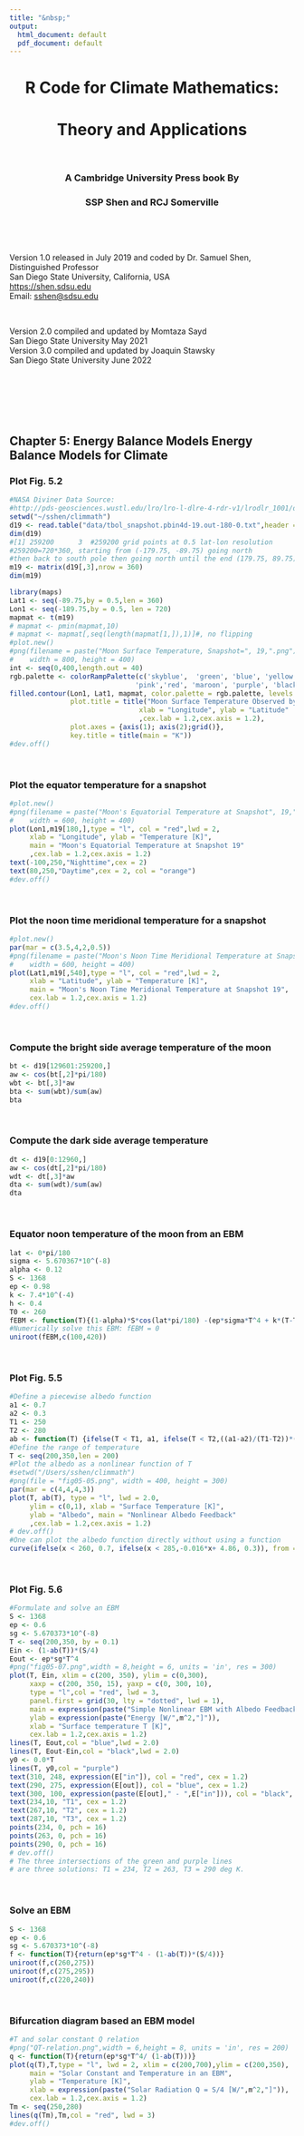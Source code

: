 ---
title: "&nbsp;"
output:
  html_document: default
  pdf_document: default
---

<center><h1>R Code for Climate Mathematics:</h1></center>
<center><h1>Theory and Applications</h1></center>
<p>&nbsp;</p>
<center><h3>A Cambridge University Press book By</h3></center>
<center><h3>SSP Shen and RCJ Somerville</h3></center>

<p>&nbsp;</p>
<p>&nbsp;</p>

<div align="center">Version 1.0 released in July 2019 and coded by Dr. Samuel Shen, Distinguished Professor</div>
<div align="center">San Diego State University, California, USA</div> 
<div align="center"><https://shen.sdsu.edu></div> 
<div align="center">Email: <sshen@sdsu.edu></div> 
<p>&nbsp;</p>
<div align="center">Version 2.0 compiled and updated by Momtaza Sayd</div> 
<div align="center">San Diego State University May 2021</div>
<div align="center">Version 3.0 compiled and updated by Joaquin Stawsky</div>
<div align="center">San Diego State University June 2022</div>

<p>&nbsp;</p>
<p>&nbsp;</p>
<p>&nbsp;</p>
## Chapter 5: Energy Balance Models Energy Balance Models for Climate

### Plot Fig. 5.2
```{r,fig.width=8, fig.height=6}
#NASA Diviner Data Source:
#http://pds-geosciences.wustl.edu/lro/lro-l-dlre-4-rdr-v1/lrodlr_1001/data/gcp/
setwd("~/sshen/climmath")
d19 <- read.table("data/tbol_snapshot.pbin4d-19.out-180-0.txt",header = FALSE)
dim(d19)
#[1] 259200      3  #259200 grid points at 0.5 lat-lon resolution
#259200=720*360, starting from (-179.75, -89.75) going north
#then back to south pole then going north until the end (179.75, 89.75)
m19 <- matrix(d19[,3],nrow = 360)
dim(m19)

library(maps)
Lat1 <- seq(-89.75,by = 0.5,len = 360)
Lon1 <- seq(-189.75,by = 0.5, len = 720)
mapmat <- t(m19)
# mapmat <- pmin(mapmat,10)
# mapmat <- mapmat[,seq(length(mapmat[1,]),1)]#, no flipping
#plot.new()
#png(filename = paste("Moon Surface Temperature, Snapshot=", 19,".png"), 
#    width = 800, height = 400)
int <- seq(0,400,length.out = 40)
rgb.palette <- colorRampPalette(c('skyblue',  'green', 'blue', 'yellow', 'orange', 
                               'pink','red', 'maroon', 'purple', 'black'),interpolate = 'spline')
filled.contour(Lon1, Lat1, mapmat, color.palette = rgb.palette, levels = int,
               plot.title = title("Moon Surface Temperature Observed by NASA Diviner,\n Snapshot 19", 
                                xlab = "Longitude", ylab = "Latitude"
                                ,cex.lab = 1.2,cex.axis = 1.2),
               plot.axes = {axis(1); axis(2);grid()},
               key.title = title(main = "K"))
#dev.off()
```


<p>&nbsp;</p>
### Plot the equator temperature for a snapshot
```{r}
#plot.new()
#png(filename = paste("Moon's Equatorial Temperature at Snapshot", 19,".png"), 
#    width = 600, height = 400)
plot(Lon1,m19[180,],type = "l", col = "red",lwd = 2, 
     xlab = "Longitude", ylab = "Temperature [K]",
     main = "Moon's Equatorial Temperature at Snapshot 19"
     ,cex.lab = 1.2,cex.axis = 1.2)
text(-100,250,"Nighttime",cex = 2)
text(80,250,"Daytime",cex = 2, col = "orange")
#dev.off()
```

<p>&nbsp;</p>
### Plot the noon time meridional temperature for a snapshot
```{r}
#plot.new()
par(mar = c(3.5,4,2,0.5))
#png(filename = paste("Moon's Noon Time Meridional Temperature at Snapshot", 19,".png"), 
#    width = 600, height = 400)
plot(Lat1,m19[,540],type = "l", col = "red",lwd = 2, 
     xlab = "Latitude", ylab = "Temperature [K]",
     main = "Moon's Noon Time Meridional Temperature at Snapshot 19",
     cex.lab = 1.2,cex.axis = 1.2)
#dev.off()
```

<p>&nbsp;</p>
### Compute the bright side average temperature of the moon
```{r}
bt <- d19[129601:259200,]
aw <- cos(bt[,2]*pi/180)
wbt <- bt[,3]*aw
bta <- sum(wbt)/sum(aw)
bta
```

<p>&nbsp;</p>
### Compute the dark side average temperature
```{r}
dt <- d19[0:12960,]
aw <- cos(dt[,2]*pi/180)
wdt <- dt[,3]*aw
dta <- sum(wdt)/sum(aw)
dta
```

<p>&nbsp;</p>
### Equator noon temperature of the moon from an EBM
```{r}
lat <- 0*pi/180
sigma <- 5.670367*10^(-8)
alpha <- 0.12 
S <- 1368
ep <- 0.98
k <- 7.4*10^(-4)
h <- 0.4
T0 <- 260
fEBM <- function(T){(1-alpha)*S*cos(lat*pi/180) -(ep*sigma*T^4 + k*(T-T0)/h)}
#Numerically solve this EBM: fEBM = 0
uniroot(fEBM,c(100,420))
```

<p>&nbsp;</p>
### Plot Fig. 5.5
```{r}
#Define a piecewise albedo function 
a1 <- 0.7
a2 <- 0.3
T1 <- 250
T2 <- 280
ab <- function(T) {ifelse(T < T1, a1, ifelse(T < T2,((a1-a2)/(T1-T2))*(T-T2)+ a2, a2))}
#Define the range of temperature 
T <- seq(200,350,len = 200)
#Plot the albedo as a nonlinear function of T
#setwd("/Users/sshen/climmath")
#png(file = "fig05-05.png", width = 400, height = 300)
par(mar = c(4,4,4,3))
plot(T, ab(T), type = "l", lwd = 2.0,
     ylim = c(0,1), xlab = "Surface Temperature [K]",
     ylab = "Albedo", main = "Nonlinear Albedo Feedback"
     ,cex.lab = 1.2,cex.axis = 1.2)
# dev.off()
#One can plot the albedo function directly without using a function
curve(ifelse(x < 260, 0.7, ifelse(x < 285,-0.016*x+ 4.86, 0.3)), from = 200, to = 350)
```

<p>&nbsp;</p>
### Plot Fig. 5.6
```{r}
#Formulate and solve an EBM
S <- 1368
ep <- 0.6
sg <- 5.670373*10^(-8)
T <- seq(200,350, by = 0.1)
Ein <- (1-ab(T))*(S/4)
Eout <- ep*sg*T^4
#png("fig05-07.png",width = 8,height = 6, units = 'in', res = 300)
plot(T, Ein, xlim = c(200, 350), ylim = c(0,300),
     xaxp = c(200, 350, 15), yaxp = c(0, 300, 10),
     type = "l",col = "red", lwd = 3,
     panel.first = grid(30, lty = "dotted", lwd = 1),
     main = expression(paste("Simple Nonlinear EBM with Albedo Feedback: ",E[out]," = ",E["in"])), 
     ylab = expression(paste("Energy [W/",m^2,"]")),
     xlab = "Surface temperature T [K]",
     cex.lab = 1.2,cex.axis = 1.2)
lines(T, Eout,col = "blue",lwd = 2.0)
lines(T, Eout-Ein,col = "black",lwd = 2.0) 
y0 <- 0.0*T
lines(T, y0,col = "purple")
text(310, 248, expression(E["in"]), col = "red", cex = 1.2)
text(290, 275, expression(E[out]), col = "blue", cex = 1.2)
text(300, 100, expression(paste(E[out]," - ",E["in"])), col = "black", cex = 1.2)
text(234,10, "T1", cex = 1.2)
text(267,10, "T2", cex = 1.2)
text(287,10, "T3", cex = 1.2)
points(234, 0, pch = 16)
points(263, 0, pch = 16)
points(290, 0, pch = 16)
# dev.off()
# The three intersections of the green and purple lines 
# are three solutions: T1 = 234, T2 = 263, T3 = 290 deg K. 
```

<p>&nbsp;</p>
### Solve an EBM
```{r}
S <- 1368
ep <- 0.6
sg <- 5.670373*10^(-8)
f <- function(T){return(ep*sg*T^4 - (1-ab(T))*(S/4))}
uniroot(f,c(260,275))
uniroot(f,c(275,295))
uniroot(f,c(220,240))
```

<p>&nbsp;</p>
### Bifurcation diagram based an EBM model
```{r}
#T and solar constant Q relation
#png("QT-relation.png",width = 6,height = 8, units = 'in', res = 200)
q <- function(T){return(ep*sg*T^4/ (1-ab(T)))}
plot(q(T),T,type = "l", lwd = 2, xlim = c(200,700),ylim = c(200,350),
     main = "Solar Constant and Temperature in an EBM",
     ylab = "Temperature [K]",
     xlab = expression(paste("Solar Radiation Q = S/4 [W/",m^2,"]")),
     cex.lab = 1.2,cex.axis = 1.2)
Tm <- seq(250,280)
lines(q(Tm),Tm,col = "red", lwd = 3)
#dev.off()
```
